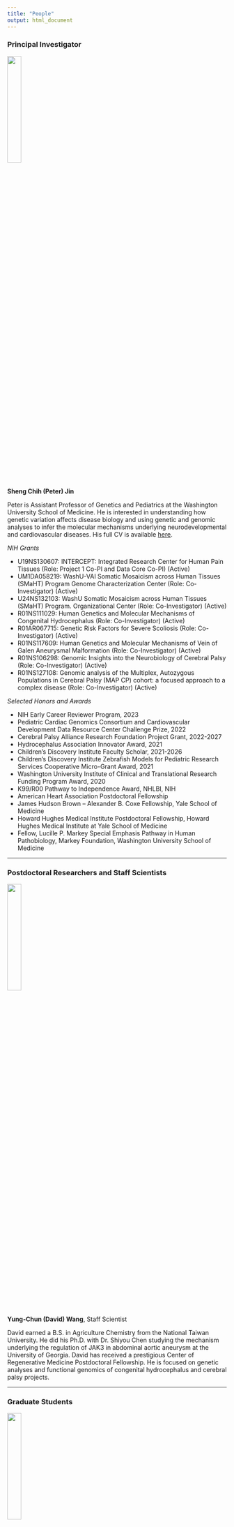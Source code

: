 ```yaml
---
title: "People"
output: html_document
---
```


### Principal Investigator

<img src="images/PJin2023.png" style="width:25%; border:0; margin-right: 20px" align="top">

__Sheng Chih (Peter) Jin__

Peter is Assistant Professor of Genetics and Pediatrics at the Washington University School of Medicine. He is interested in understanding how genetic variation affects disease biology and using genetic and genomic analyses to infer the molecular mechanisms underlying neurodevelopmental and cardiovascular diseases. His full CV is available [here](files/CV-WUSM-CV-format-12-22-2023.pdf).

*NIH Grants*

* U19NS130607: INTERCEPT: Integrated Research Center for Human Pain Tissues (Role: Project 1 Co-PI and Data Core Co-PI) (Active)
* UM1DA058219: WashU-VAI Somatic Mosaicism across Human Tissues (SMaHT) Program Genome Characterization Center (Role: Co-Investigator) (Active)
* U24NS132103: WashU Somatic Mosaicism across Human Tissues (SMaHT) Program. Organizational Center (Role: Co-Investigator) (Active)
* R01NS111029: Human Genetics and Molecular Mechanisms of Congenital Hydrocephalus (Role: Co-Investigator) (Active)
* R01AR067715: Genetic Risk Factors for Severe Scoliosis (Role: Co-Investigator) (Active)
* R01NS117609: Human Genetics and Molecular Mechanisms of Vein of Galen Aneurysmal Malformation (Role: Co-Investigator) (Active)   
* R01NS106298: Genomic Insights into the Neurobiology of Cerebral Palsy (Role: Co-Investigator) (Active)
* R01NS127108: Genomic analysis of the Multiplex, Autozygous Populations in Cerebral Palsy (MAP CP) cohort: a focused approach to a complex disease (Role: Co-Investigator) (Active)

*Selected Honors and Awards*

* NIH Early Career Reviewer Program, 2023
* Pediatric Cardiac Genomics Consortium and Cardiovascular Development Data Resource Center Challenge Prize, 2022
* Cerebral Palsy Alliance Research Foundation Project Grant, 2022-2027 
* Hydrocephalus Association Innovator Award, 2021
* Children's Discovery Institute Faculty Scholar, 2021-2026
* Children’s Discovery Institute Zebrafish Models for Pediatric Research Services Cooperative Micro-Grant Award, 2021
* Washington University Institute of Clinical and Translational Research Funding Program Award, 2020
* K99/R00 Pathway to Independence Award, NHLBI, NIH
* American Heart Association Postdoctoral Fellowship
* James Hudson Brown – Alexander B. Coxe Fellowship, Yale School of Medicine
* Howard Hughes Medical Institute Postdoctoral Fellowship, Howard Hughes Medical Institute at Yale School of Medicine
* Fellow, Lucille P. Markey Special Emphasis Pathway in Human Pathobiology, Markey Foundation, Washington University School of Medicine

-----

### Postdoctoral Researchers and Staff Scientists

<img src="images/David.jpeg" style="width:25%; border:0; margin-right: 20px" align="top">

__Yung-Chun (David) Wang__,
Staff Scientist

David earned a B.S. in Agriculture Chemistry from the National Taiwan University. He did his Ph.D. with Dr. Shiyou Chen studying the mechanism underlying the regulation of JAK3 in abdominal aortic aneurysm at the University of Georgia. David has received a prestigious Center of Regenerative Medicine Postdoctoral Fellowship. He is focused on genetic analyses and functional genomics of congenital hydrocephalus and cerebral palsy projects.


-----

### Graduate Students

<img src="images/Zhao_S.jpg" style="width:25%; border:0; margin-right: 20px" align="top">

__Shujuan Zhao__,
Ph.D. Candidate and Markey Pathway Fellow (Molecular Genetics and Genomics)(Joint with Kris Kahle at MGH)

Shujuan is a 5th year Ph.D. student at Washington University in St. Louis. She completed her BS in Pharmaceutical Engineering at the Central South University. She is working with Dr. Jin and Dr. Kahle at Massachusetts General Hospital to figure out the genetic etiology and molecular mechanisms of Vein of Galen aneurysmal malformation and Moyamoya disease.

<img src="images/Julie.png" style="width:25%; border:0; margin-right: 20px" align="top">

__Julie Choi__,
Ph.D. Candidate and T32 GATP/Precision Medicine Pathway Fellow (Human & Statistical Genetics)(Joint with Jeff Milbrandt)

Julie is a 3rd year Ph.D. student at Washington University in St. Louis. She completed her BS in Biology and Public Health at the University of Texas at Austin. She is working with Dr. Jin and Dr. Jeff Milbrandt to figure out the genetic etiology and molecular mechanisms of hereditary neuropathy. 

<img src="images/Nahyun.jpg" style="width:25%; border:0; margin-right: 20px" align="top">

__Nahyun Kong__,
Ph.D. Candidate and Mogam Science Scholar/Precision Medicine Pathway Fellow (Human & Statistical Genetics)

Nahyun is a 3rd year Ph.D. student at Washington University in St. Louis. She completed her BS in Biological Sciences at the Korea Advanced Institute of Science and Technology. She is developing genomic apporaches to figure out the genetic etiology and molecular mechanisms of rare movement disorders.

<img src="images/Wendy_Dong.jpeg" style="width:25%; border:0; margin-right: 20px" align="top">

__Wendy Dong__,
MSTP Candidate and T32 GATP Fellow (Computational and Systems Biology)(Joint with Jeff Milbrandt)

Wendy is a 3rd year MD/PhD student at Washington University in St. Louis. She completed her BS in Biomedical Engineering at the Duke University. She is co-mentored by Dr. Jeffery Milbrandt and Dr. Jin to elucidate comprehensive molecular/cellular phenotypes that underlie human pain transduction, transmission, and processing. 

<img src="images/ZitianTang.png" style="width:25%; border:0; margin-right: 20px" align="top">

__Zitian Tang__,
Ph.D. Student and Precision Medicine Pathway Fellow (Biomedical Informatics & Data Science)

Zitian is a 2nd year PhD student at Washington University in St. Louis. She completed her BS in Biomedical Engineering and Computer Science at the Georgia Institute of Technology. She is developing computational strategies and tools to elucidate the impact of short tandem repeats and contribute to the somatic variation catalog for the Somatic Mosaicism Across Human Tissues consortium.

<img src="images/Jenna_Ulibarri.png" style="width:25%; border:0; margin-right: 20px" align="top">

__Jenna Ulibarri__,
Ph.D. Student and T32 CMB Fellow (Molecular Genetics and Genomics)

Jenna is a 2nd year PhD student at Washington University in St. Louis. She completed her BS in Biology at the University of New Mexico-Albuquerque. She is focusing on the development of computational and functional genomic strategies within the context of studying Proteogenomics in peripheral neuropathy.

-----

### Staff

<img src="images/Elvisa.jpg" style="width:25%; border:0; margin-right: 20px" align="top">

__Elvisa Mehinovic__,
Bioinformaticist 

Elle is a bioinformaticist and master's student at Washington University in St. Louis. She completed a BS degree in computational biology at Webster University. Her favorite hobbies include cuddling with her cat and drawing.  

<img src="images/AndrewRuttenberg.jpeg" style="width:25%; border:0; margin-right: 20px" align="top">

__Andrew Ruttenberg__,
Research Technician II

Andrew is a research technician at Washington University in St. Louis after getting his BS in Computer Science and Mathematics there. He is studying the role de novo structural variants play in neurodevelopment movement disorders.


<img src="images/Jason.jpg" style="width:25%; border:0; margin-right: 20px" align="top">

__Jason Bedwinek__,
Senior Research Technician

Jason earned his M.S. in biotechnologies at University of Missouri St. Louis. His main area of interest is nucleic acid chemistry, especially as it relates to sequencing technologies. His main focus is on using functional genomic assays to associate underlying genetic variants with neurological pathologies.

-----

### Rotation Students and Interns

<img src="images/Qichen.jpg" style="width:25%; border:0; margin-right: 20px" align="top">

__Qichen Fu__,
Rotation Student (Molecular Genetics and Genomics)


<img src="images/Tugce.jpeg" style="width:25%; border:0; margin-right: 20px" align="top">

__Tugce Iyiyol__,
Undergraduate Student (WashU PreMed)

-----

### Lab Pets

__Ziggy__

<img src="images/Ziggy.jpg" style="width:25%; border:0; margin-right: 20px" align="top">

-----

### Alumni

__Purva Patel__ - Rotation Student (Computational and Systems Biology), 2023/10 - 2023/12

__Emma Casey__ - Rotation Student (Molecular Genetics and Genomics), 2023/08 - 2023/10

__Justin Chen__ - Rotation Student (Computational and Systems Biology), 2023/04 - 2023/07, currently graduate student in Ting Wang's lab.

__Po-Ying Fu__ - Bioinformaticist, 2020/06 - 2023/04

__Yu-Liang Yeh__ - Rotation Student (Biomedical Informatics & Data Science), 2023/01 - 2023/04, currently graduate student in Michael Meers's lab.

__Devin Qiu__ - Research Assistant, 2022/07 - 2022/12; currently graduate student at Van Andel Institute.

__Ai Zhang__ - Rotation Student (Human & Statistical Genetics), 2022/09 - 2022/11; currently graduate student in Gautam Dantas's lab.

__Vincent Gillespie__ - Rotation Student (Molecular Genetics and Genomics), 2022/07 - 2022/09; currently graduate student in Gautam Dantas's lab.

__Athziri Marcial Rodriguez__ - McDonnell Genome Institute OGR Summer Student, 2022/06 - 2022/08; currently a junior at St. Olaf College.

__Cabria Shelton__ - McDonnell Genome Institute OGR Summer Student, 2022/06 - 2022/08; currently a Neuroprep Scholar at WashU.

__Max Wrubel__ - McDonnell Genome Institute OGR Post-Baccalaureate Extensive Study Student, 2021/11 - 2022/07; currrently bioinformatician in Alison Goate lab at Mount Sinai.

__Yuxiao Xu__ - Rotation Student (WashU MSTP), 2022/05 - 2022/06; currently graduate student in Mayssa Mokalled's lab.

__Lei Lu__ - Rotation Student (Computer Science & Engineering), 2022/01 - 2022/02; currently graduate student at Northeastern University.

__Mariam Khanfar__ - Rotation Student (Human & Statistical Genetics), 2021/09 - 2021/12; currently graduate student in Malachi Griffith's lab.

__Kuangying Yang__ - Rotation Student (Human & Statistical Genetics), 2021/09 - 2021/12; currently graduate student in Angela Hirbe's lab.

__Xiaobing (Dean) Yu__ - Master's student (Computer Science & Engineering), 2021/03 - 2021/11; currently graduate student at WashU.

__Prashant Kumar Kuntala__ - Rotation Student (Computational and Systems Biology), 2021/09 - 2021/11; currently graduate student in Ting Wang's lab. 

__Kareena Joshipura__ - Mount Holyoke College's Lynk Fellow, 2021/04 - 2021/09; currently a software engineer at Capgemini.

__Changfeng Chen__ - Rotation Student (Molecular Cell Biology), 2021/02 - 2021/04; currently graduate student in Benjamin Humphreys's lab.

__Jian Ryou__ - Rotation Student (Human & Statistical Genetics), 2020/11 - 2021/02; currently graduate student in Gautam Dantas's lab.

__Sam Peters__ - Master's student (Bioinformatics and Computational Biology at SLU), 2020/05 - 2021/04; currently Master's student at SLU.

__Spencer King__ - Master's student (Computer Science & Engineering), 2020/05 - 2021/05; currently data scientist at Geneoscopy.

__Shohaib Shaffiey__ - Master's student (Computer Science & Engineering), 2021/02 - 2021/05; currently Master's student at WashU.


